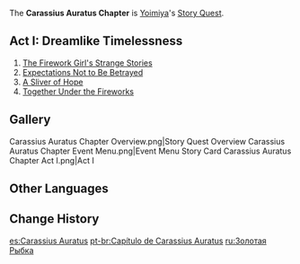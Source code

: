 {{Chapter Infobox
|character       = Yoimiya
|short           = Carassius Auratus
|act1            = Dreamlike Timelessness
|ARReq1          = 30
|archonQuestReq1 = [[Chapter II]] Act I: [[The Immovable God and the Eternal Euthymia]]
}}
The '''Carassius Auratus Chapter''' is [[Yoimiya]]'s [[Story Quest]].

==Act I: Dreamlike Timelessness==
{{Main|Dreamlike Timelessness}}
{{Description|With the Naganohara Fireworks Show just around the corner, everyone is getting excited and the fireworks girl is getting busy.<br />But what is the place of a transitory flicker of flame in a nation that champions eternity?<br />If you have a moment to spare, pray stop and see for yourself. Some things may exist for only an instant, but their meaning endures for all time.}}
# [[The Firework Girl's Strange Stories]]
# [[Expectations Not to Be Betrayed]]
# [[A Sliver of Hope]]
# [[Together Under the Fireworks]]

==Gallery==
<gallery>
Carassius Auratus Chapter Overview.png|Story Quest Overview
Carassius Auratus Chapter Event Menu.png|Event Menu
Story Card Carassius Auratus Chapter Act I.png|Act I
</gallery>

==Other Languages==
{{Other Languages
|en      = Carassius Auratus Chapter
|zhs     = 琉金之章
|zhs_rm  = Liújīn zhī Zhāng
|zht     = 琉金之章
|zht_rm  = Liújīn zhī Zhāng
|zh_tl   = Chapter of the {{w|Ryukin}}
|ja      = 琉金の章
|ja_rm   = Ryuukin no Shou
|ja_tl   = Chapter of the Ryukin
|ko      = 유금의 장
|ko_rm   = Yugeum-ui Jang
|ko_tl   = {{w|Ryukin}} Chapter
|es      = Carassius Auratus
|fr      = Carassius Auratus
|ru      = Золотая Рыбка
|ru_tl   = Goldfish
|th      = บทแห่งประกายสีทอง
|th_rm   = Bot Haeng Prakai Si Thong
|th_tl   = Chapter of the Golden Spark
|vi      = {{tt|Chương|章}} {{tt|Lưu Kim|琉金}}
|vi_tl   = Ryukin Chapter
|de      = Carassius Auratus
|id      = Chapter Carassius Auratus
|pt      = Capítulo de Carassius Auratus
|pt_tl   = 
|tr      = Küçük Kırmızı Balık Bölümü
|tr_tl   = 
|it      = Capitolo del Carassius Auratus
|it_tl   = 
}}

==Change History==
{{Change History|2.0}}

[[es:Carassius Auratus]]
[[pt-br:Capítulo de Carassius Auratus]]
[[ru:Золотая Рыбка]]